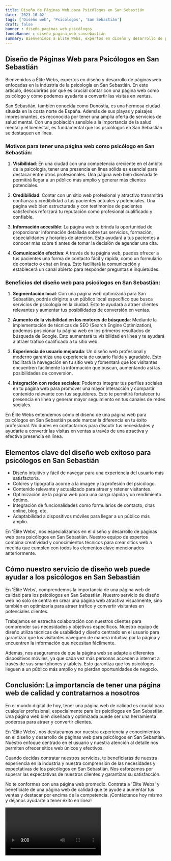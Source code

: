 ```yaml
---
title: Diseño de Páginas Web para Psicólogos en San Sebastián
date: '2023-10-02'
tags: ['Diseño web', 'Psicólogos', 'San Sebastián']
draft: false
banner : diseño_paginas_web_psicólogos
fondoBanner : diseño_pagina_web_sansebastián
summary: Bienvenidos a Élite Webs, expertos en diseño y desarrollo de páginas web enfocadas en la industria de la psicología en San Sebastián. En este artículo, descubrirás por qué es crucial contar con una página web como psicólogo y cómo podemos ayudarte a convertir las visitas en ventas.
---
```


## Diseño de Páginas Web para Psicólogos en San Sebastián

Bienvenidos a Élite Webs, expertos en diseño y desarrollo de páginas web enfocadas en la industria de la psicología en San Sebastián. En este artículo, descubrirás por qué es crucial contar con una página web como psicólogo y cómo podemos ayudarte a convertir las visitas en ventas.

San Sebastián, también conocida como Donostia, es una hermosa ciudad situada en la costa norte de España. Además de sus playas y paisajes impresionantes, es reconocida por tener una amplia oferta de servicios de salud mental. Con una población sensible a la importancia de la salud mental y el bienestar, es fundamental que los psicólogos en San Sebastián se destaquen en línea.

### Motivos para tener una página web como psicólogo en San Sebastián:

1. **Visibilidad**: En una ciudad con una competencia creciente en el ámbito de la psicología, tener una presencia en línea sólida es esencial para destacar entre otros profesionales. Una página web bien diseñada te permitirá llegar a un público más amplio y generar más clientes potenciales.

2. **Credibilidad**: Contar con un sitio web profesional y atractivo transmitirá confianza y credibilidad a tus pacientes actuales y potenciales. Una página web bien estructurada y con testimonios de pacientes satisfechos reforzará tu reputación como profesional cualificado y confiable.

3. **Información accesible**: La página web te brinda la oportunidad de proporcionar información detallada sobre tus servicios, formación, especialidades y horarios de atención. Esto ayudará a tus pacientes a conocer más sobre ti antes de tomar la decisión de agendar una cita.

4. **Comunicación efectiva**: A través de tu página web, puedes ofrecer a tus pacientes una forma de contacto fácil y rápida, como un formulario de contacto o chat en línea. Esto facilitará la comunicación y establecerá un canal abierto para responder preguntas e inquietudes.

### Beneficios del diseño web para psicólogos en San Sebastián:

1. **Segmentación local**: Con una página web optimizada para San Sebastián, podrás dirigirte a un público local específico que busca servicios de psicología en la ciudad. Esto te ayudará a atraer clientes relevantes y aumentar tus posibilidades de conversión en ventas.

2. **Aumento de la visibilidad en los motores de búsqueda**: Mediante la implementación de técnicas de SEO (Search Engine Optimization), podemos posicionar tu página web en los primeros resultados de búsqueda de Google. Esto aumentará tu visibilidad en línea y te ayudará a atraer tráfico cualificado a tu sitio web.

3. **Experiencia de usuario mejorada**: Un diseño web profesional y moderno garantiza una experiencia de usuario fluida y agradable. Esto facilitará la navegación en tu sitio web y fomentará que los visitantes encuentren fácilmente la información que buscan, aumentando así las posibilidades de conversión.

4. **Integración con redes sociales**: Podemos integrar tus perfiles sociales en tu página web para promover una mayor interacción y compartir contenido relevante con tus seguidores. Esto te permitirá fortalecer tu presencia en línea y generar mayor seguimiento en tus canales de redes sociales.

En Élite Webs entendemos cómo el diseño de una página web para psicólogos en San Sebastián puede marcar la diferencia en tu éxito profesional. No dudes en contactarnos para discutir tus necesidades y ayudarte a convertir las visitas en ventas a través de una atractiva y efectiva presencia en línea.

<GifSeo />

<Cta />

## Elementos clave del diseño web exitoso para psicólogos en San Sebastián

- Diseño intuitivo y fácil de navegar para una experiencia del usuario más satisfactoria.
- Colores y tipografía acorde a la imagen y la profesión del psicólogo.
- Contenido relevante y actualizado para atraer y retener visitantes.
- Optimización de la página web para una carga rápida y un rendimiento óptimo.
- Integración de funcionalidades como formularios de contacto, citas online, blog, etc.
- Adaptabilidad a dispositivos móviles para llegar a un público más amplio.

En 'Élite Webs', nos especializamos en el diseño y desarrollo de páginas web para psicólogos en San Sebastián. Nuestro equipo de expertos combina creatividad y conocimientos técnicos para crear sitios web a medida que cumplen con todos los elementos clave mencionados anteriormente. 

## Cómo nuestro servicio de diseño web puede ayudar a los psicólogos en San Sebastián

En 'Élite Webs', comprendemos la importancia de una página web de calidad para los psicólogos en San Sebastián. Nuestro servicio de diseño web no solo se centra en crear una página web atractiva visualmente, sino también en optimizarla para atraer tráfico y convertir visitantes en potenciales clientes.

Trabajamos en estrecha colaboración con nuestros clientes para comprender sus necesidades y objetivos específicos. Nuestro equipo de diseño utiliza técnicas de usabilidad y diseño centrado en el usuario para garantizar que los visitantes naveguen de manera intuitiva por la página y encuentren la información que necesitan fácilmente.

Además, nos aseguramos de que la página web se adapte a diferentes dispositivos móviles, ya que cada vez más personas acceden a internet a través de sus smartphones y tablets. Esto garantiza que los psicólogos lleguen a un público más amplio y no pierdan oportunidades de negocio.

## Conclusión: La importancia de tener una página web de calidad y contratarnos a nosotros

En el mundo digital de hoy, tener una página web de calidad es crucial para cualquier profesional, especialmente para los psicólogos en San Sebastián. Una página web bien diseñada y optimizada puede ser una herramienta poderosa para atraer y convertir clientes.

En 'Élite Webs', nos destacamos por nuestra experiencia y conocimientos en el diseño y desarrollo de páginas web para psicólogos en San Sebastián. Nuestro enfoque centrado en el usuario y nuestra atención al detalle nos permiten ofrecer sitios web únicos y efectivos.

Cuando decidas contratar nuestros servicios, te beneficiarás de nuestra experiencia en la industria y nuestra comprensión de las necesidades y expectativas de los psicólogos en San Sebastián. Nos esforzamos por superar las expectativas de nuestros clientes y garantizar su satisfacción.

No te conformes con una página web promedio. Contrata a 'Élite Webs' y benefíciate de una página web de calidad que te ayude a aumentar tus ventas y destacar por encima de la competencia. ¡Contáctanos hoy mismo y déjanos ayudarte a tener éxito en línea!

<Video />

<CtaBot job='Psicólogos' city='San Sebastián'/>

<Gmaps query='San Sebastián+españa+maps' />